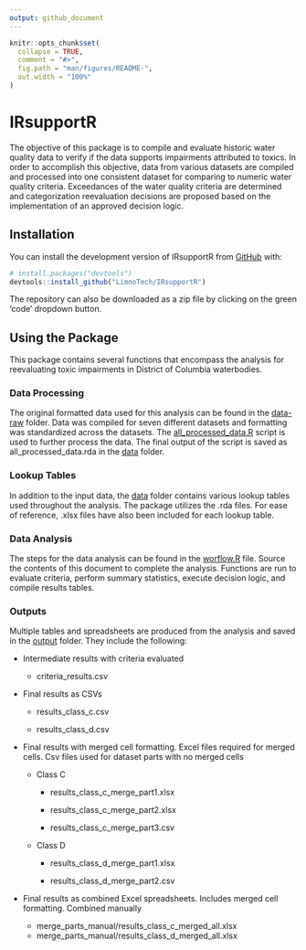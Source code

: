 ```yaml
---
output: github_document
---
```


<!-- README.md is generated from README.Rmd. Please edit that file -->

```r
knitr::opts_chunk$set(
  collapse = TRUE,
  comment = "#>",
  fig.path = "man/figures/README-",
  out.width = "100%"
)
```

# IRsupportR

<!-- badges: start -->

<!-- badges: end -->

The objective of this package is to compile and evaluate historic water quality data to verify if the data supports impairments attributed to toxics. In order to accomplish this objective, data from various datasets are compiled and processed into one consistent dataset for comparing to numeric water quality criteria. Exceedances of the water quality criteria are determined and categorization reevaluation decisions are proposed based on the implementation of an approved decision logic.


## Installation

You can install the development version of IRsupportR from [GitHub](https://github.com/) with:

``` r
# install.packages("devtools")
devtools::install_github("LimnoTech/IRsupportR")
```
The repository can also be downloaded as a zip file by clicking on the green 'code' dropdown button.


## Using the Package

This package contains several functions that encompass the analysis for reevaluating toxic impairments in District of Columbia waterbodies.

### Data Processing

The original formatted data used for this analysis can be found in the [data-raw](https://github.com/LimnoTech/IRsupportR/tree/main/data-raw/formatted_data) folder. Data was compiled for seven different datasets and formatting was standardized across the datasets. The [all_processed_data.R](https://github.com/LimnoTech/IRsupportR/blob/main/data-raw/all_processed_data.R) script is used to further process the data. The final output of the script is saved as all_processed_data.rda in the [data](https://github.com/LimnoTech/IRsupportR/tree/main/data) folder.

### Lookup Tables

In addition to the input data, the [data](https://github.com/LimnoTech/IRsupportR/tree/main/data) folder contains various lookup tables used throughout the analysis. The package utilizes the .rda files. For ease of reference, .xlsx files have also been included for each lookup table.

### Data Analysis

The steps for the data analysis can be found in the [worflow.R](https://github.com/LimnoTech/IRsupportR/blob/main/workflow.r) file. Source the contents of this document to complete the analysis. Functions are run to evaluate criteria, perform summary statistics, execute decision logic, and compile results tables.

### Outputs

Multiple tables and spreadsheets are produced from the analysis and saved in the [output](https://github.com/LimnoTech/IRsupportR/tree/main/output) folder. They include the following:

-   Intermediate results with criteria evaluated

    -   criteria_results.csv

-   Final results as CSVs

    -   results\_class_c.csv

    -   results\_class_d.csv

-   Final results with merged cell formatting. Excel files required for merged cells. Csv files used for dataset parts with no merged cells

    -   Class C

        -   results\_class_c\_merge_part1.xlsx

        -   results\_class_c\_merge_part2.xlsx

        -   results\_class_c\_merge_part3.csv

    -   Class D

        -   results\_class_d\_merge_part1.xlsx

        -   results\_class_d\_merge_part2.csv

-   Final results as combined Excel spreadsheets. Includes merged cell formatting. Combined manually

    -   merge_parts_manual/results\_class_c\_merged_all.xlsx
    -   merge_parts_manual/results\_class_d\_merged_all.xlsx
